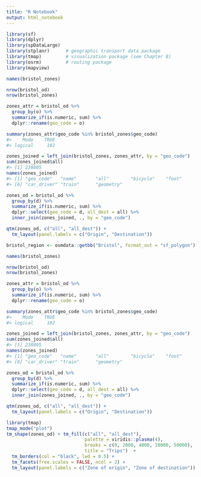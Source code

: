 ```yaml
---
title: "R Notebook"
output: html_notebook
---
```


```r
library(sf)
library(dplyr)
library(spDataLarge)
library(stplanr)      # geographic transport data package
library(tmap)         # visualization package (see Chapter 8)
library(osrm)         # routing package
library(mapview)
```

```r
names(bristol_zones)
```

```r
nrow(bristol_od)
nrow(bristol_zones)
```

```r
zones_attr = bristol_od %>% 
  group_by(o) %>% 
  summarize_if(is.numeric, sum) %>% 
  dplyr::rename(geo_code = o)
```

```r
summary(zones_attr$geo_code %in% bristol_zones$geo_code)
#>    Mode    TRUE 
#> logical     102
```

```r
zones_joined = left_join(bristol_zones, zones_attr, by = "geo_code")
sum(zones_joined$all)
#> [1] 238805
names(zones_joined)
#> [1] "geo_code"   "name"       "all"        "bicycle"    "foot"      
#> [6] "car_driver" "train"      "geometry"
```

```r
zones_od = bristol_od %>% 
  group_by(d) %>% 
  summarize_if(is.numeric, sum) %>% 
  dplyr::select(geo_code = d, all_dest = all) %>% 
  inner_join(zones_joined, ., by = "geo_code")
```

```r
qtm(zones_od, c("all", "all_dest")) +
  tm_layout(panel.labels = c("Origin", "Destination"))
```

```r
bristol_region <- osmdata::getbb("Bristol", format_out = "sf_polygon")
```

```r
names(bristol_zones)
```

```r
nrow(bristol_od)
nrow(bristol_zones)
```

```r
zones_attr = bristol_od %>% 
  group_by(o) %>% 
  summarize_if(is.numeric, sum) %>% 
  dplyr::rename(geo_code = o)
```

```r
summary(zones_attr$geo_code %in% bristol_zones$geo_code)
#>    Mode    TRUE 
#> logical     102
```

```r
zones_joined = left_join(bristol_zones, zones_attr, by = "geo_code")
sum(zones_joined$all)
#> [1] 238805
names(zones_joined)
#> [1] "geo_code"   "name"       "all"        "bicycle"    "foot"      
#> [6] "car_driver" "train"      "geometry"
```

```r
zones_od = bristol_od %>% 
  group_by(d) %>% 
  summarize_if(is.numeric, sum) %>% 
  dplyr::select(geo_code = d, all_dest = all) %>% 
  inner_join(zones_joined, ., by = "geo_code")
```

```r
qtm(zones_od, c("all", "all_dest")) +
  tm_layout(panel.labels = c("Origin", "Destination"))
```

```r
library(tmap)
tmap_mode("plot")
tm_shape(zones_od) + tm_fill(c("all", "all_dest"), 
                             palette = viridis::plasma(4),
                             breaks = c(0, 2000, 4000, 10000, 50000),
                             title = "Trips")  +
  tm_borders(col = "black", lwd = 0.5) + 
  tm_facets(free.scales = FALSE, ncol = 2) +
  tm_layout(panel.labels = c("Zone of origin", "Zone of destination"))
```

